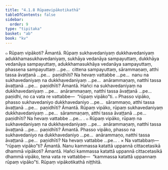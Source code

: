 ```yaml
---
title: "4.1.8 Rūpaṃvipākotikathā"
tableOfContents: false
sidebar:
  order: 9
type: "tipitaka"
basket: "ab"
book: "kv"
---
```



<DynamicBreadcrumb />

<Division number="765" book="kv">

<Paragraph number="2414" book="kv">
๐ Rūpaṃ vipākoti? Āmantā. Rūpaṃ sukhavedaniyaṃ dukkhavedaniyaṃ adukkhamasukhavedaniyaṃ, sukhāya vedanāya sampayuttaṃ, dukkhāya vedanāya sampayuttaṃ, adukkhamasukhāya vedanāya sampayuttaṃ, phassena sampayuttaṃ …pe…  cittena sampayuttaṃ, sārammaṇaṃ, atthi tassa āvaṭṭanā …pe…  paṇidhīti? Na hevaṃ vattabbe …pe…  nanu na sukhavedaniyaṃ na dukkhavedaniyaṃ …pe…  anārammaṇaṃ, natthi tassa āvaṭṭanā …pe…  paṇidhīti? Āmantā. Hañci na sukhavedaniyaṃ na dukkhavedaniyaṃ …pe…  anārammaṇaṃ, natthi tassa āvaṭṭanā …pe…  paṇidhi, no ca vata re vattabbe—  “rūpaṃ vipāko”ti.
</Paragraph>

</Division>
<Division number="766" book="kv">

<Paragraph number="2415" book="kv">
๐ Phasso vipāko, phasso sukhavedaniyo dukkhavedaniyo …pe…  sārammaṇo, atthi tassa āvaṭṭanā …pe…  paṇidhīti? Āmantā. Rūpaṃ vipāko, rūpaṃ sukhavedaniyaṃ dukkhavedaniyaṃ …pe…  sārammaṇaṃ, atthi tassa āvaṭṭanā …pe…  paṇidhīti? Na hevaṃ vattabbe …pe… .
</Paragraph>

<Paragraph number="2416" book="kv">
๐ Rūpaṃ vipāko, rūpaṃ na sukhavedaniyaṃ na dukkhavedaniyaṃ …pe…  anārammaṇaṃ, natthi tassa āvaṭṭanā …pe…  paṇidhīti? Āmantā. Phasso vipāko, phasso na sukhavedaniyo na dukkhavedaniyo …pe…  anārammaṇo, natthi tassa āvaṭṭanā …pe…  paṇidhīti? Na hevaṃ vattabbe …pe… .
</Paragraph>

</Division>
<Division number="767" book="kv">

<Paragraph number="2417" book="kv">
× Na vattabbaṃ—  “rūpaṃ vipāko”ti? Āmantā. Nanu kammassa katattā uppannā cittacetasikā dhammā vipākoti? Āmantā. Hañci kammassa katattā uppannā cittacetasikā dhammā vipāko, tena vata re vattabbe—  “kammassa katattā uppannaṃ rūpaṃ vipāko”ti.

</Paragraph>
</Division>

<Paragraph number="2418" type="center" book="kv">
Rūpaṃ vipākotikathā niṭṭhitā.
</Paragraph>